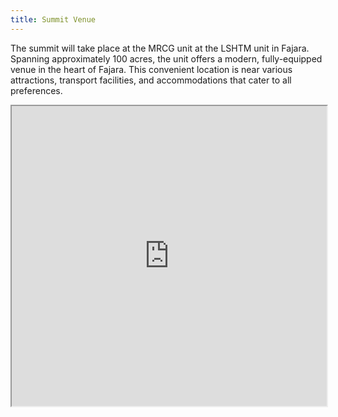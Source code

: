 ```yaml
---
title: Summit Venue
---
```


The summit will take place at the MRCG unit at the LSHTM unit in Fajara. Spanning approximately 100 acres, the unit offers a modern, fully-equipped venue in the heart of Fajara. This convenient location is near various attractions, transport facilities, and accommodations that cater to all preferences. 

<iframe src="https://www.google.com/maps/d/u/0/embed?mid=1dV4ybCwRhZEXvbq5XZXWZ2cFmI_0EQ0&amp;ehbc=2E312F&amp;noprof=1" width="100%" height="480">

</iframe>
